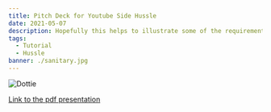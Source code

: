 ```yaml
---
title: Pitch Deck for Youtube Side Hussle
date: 2021-05-07
description: Hopefully this helps to illustrate some of the requirements for starting a channel and inspires content creation.
tags:
  - Tutorial
  - Hussle
banner: ./sanitary.jpg
---
```


![Dottie](./sanitary.jpg)

[Link to the pdf presentation](content/posts/deck-for-side-hustle/final.pdf)